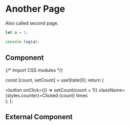 # Another Page

Also called second page.

```js filename="demo.js" {3} copy
let a = 1;

console.log(a);
```

## Component








{/* Import CSS modules */}

  const [count, setCount] = useState(0);
  return (
    <div>
      <button onClick={() => setCount(count + 1)} className={styles.counter}>Clicked {count} times</button>
    </div>
  );
};

<Counter/>

## External Component


<Counters />





<ComponentWithNoSSR code=""/>